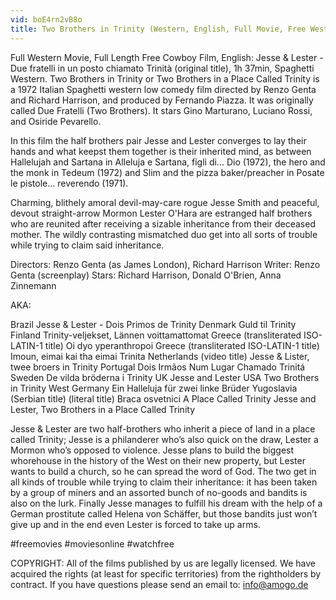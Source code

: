 ```yaml
---
vid: boE4rn2vB8o
title: Two Brothers in Trinity (Western, English, Full Movie, Free Western Feature Film, Spaghetti Western)
---
```


Full Western Movie, Full Length Free Cowboy Film, English: Jesse & Lester - Due fratelli in un posto chiamato Trinità (original title), 1h 37min, Spaghetti Western. Two Brothers in Trinity or Two Brothers in a Place Called Trinity is a 1972 Italian Spaghetti western low comedy film directed by Renzo Genta and Richard Harrison, and produced by Fernando Piazza. It was originally called Due Fratelli (Two Brothers). It stars Gino Marturano, Luciano Rossi, and Osiride Pevarello.

In this film the half brothers pair Jesse and Lester converges to lay their hands and what keepst them together is their inherited mind, as between Hallelujah and Sartana in Alleluja e Sartana, figli di... Dio (1972), the hero and the monk in Tedeum (1972) and Slim and the pizza baker/preacher in Posate le pistole... reverendo (1971).

Charming, blithely amoral devil-may-care rogue Jesse Smith and peaceful, devout straight-arrow Mormon Lester O'Hara are estranged half brothers who are reunited after receiving a sizable inheritance from their deceased mother. The wildly contrasting mismatched duo get into all sorts of trouble while trying to claim said inheritance.

Directors: Renzo Genta (as James London), Richard Harrison
Writer: Renzo Genta (screenplay)
Stars: Richard Harrison, Donald O'Brien, Anna Zinnemann

AKA:

Brazil Jesse & Lester - Dois Primos de Trinity
Denmark Guld til Trinity
Finland Trinity-veljekset, Lännen voittamattomat
Greece (transliterated ISO-LATIN-1 title) Oi dyo yperanthropoi
Greece (transliterated ISO-LATIN-1 title) Imoun, eimai kai tha eimai Trinita
Netherlands (video title) Jesse & Lister, twee broers in Trinity
Portugal Dois Irmãos Num Lugar Chamado Trinitá
Sweden De vilda bröderna i Trinity
UK Jesse and Lester
USA Two Brothers in Trinity
West Germany Ein Halleluja für zwei linke Brüder
Yugoslavia (Serbian title) (literal title) Braca osvetnici
A Place Called Trinity
Jesse and Lester, Two Brothers in a Place Called Trinity

Jesse & Lester are two half-brothers who inherit a piece of land in a place called Trinity; Jesse is a philanderer who’s also quick on the draw, Lester a Mormon who’s opposed to violence. Jesse plans to build the biggest whorehouse in the history of the West on their new property, but Lester wants to build a church, so he can spread the word of God. The two get in all kinds of trouble while trying to claim their inheritance: it has been taken by a group of miners and an assorted bunch of no-goods and bandits is also on the lurk. Finally Jesse manages to fulfill his dream with the help of a German prostitute called Helena von Schäffer, but those bandits just won’t give up and in the end even Lester is forced to take up arms.

#freemovies #moviesonline #watchfree

COPYRIGHT: All of the films published by us are legally licensed. We have acquired the rights (at least for specific territories) from the rightholders by contract. If you have questions please send an email to: info@amogo.de